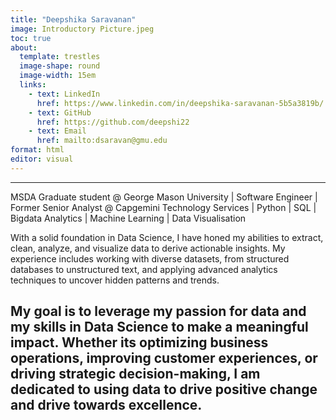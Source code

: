 ```yaml
---
title: "Deepshika Saravanan"
image: Introductory Picture.jpeg
toc: true
about:
  template: trestles
  image-shape: round
  image-width: 15em
  links:
    - text: LinkedIn
      href: https://www.linkedin.com/in/deepshika-saravanan-5b5a3819b/
    - text: GitHub
      href: https://github.com/deepshi22
    - text: Email
      href: mailto:dsaravan@gmu.edu
format: html
editor: visual
---
```


------------------------------------------------------------------------

MSDA Graduate student \@ George Mason University \| Software Engineer \| Former Senior Analyst \@ Capgemini Technology Services \| Python \| SQL \| Bigdata Analytics \| Machine Learning \| Data Visualisation

With a solid foundation in Data Science, I have honed my abilities to extract, clean, analyze, and visualize data to derive actionable insights. My experience includes working with diverse datasets, from structured databases to unstructured text, and applying advanced analytics techniques to uncover hidden patterns and trends.

## My goal is to leverage my passion for data and my skills in Data Science to make a meaningful impact. Whether its optimizing business operations, improving customer experiences, or driving strategic decision-making, I am dedicated to using data to drive positive change and drive towards excellence.

# 

# 
